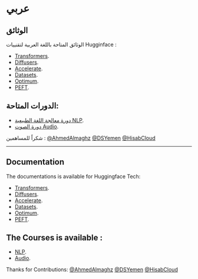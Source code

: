 
# عربي

## الوثائق

الوثائق المتاحة باللغة العربية لتقنييات Hugginface :
- [Transformers](https://github.com/DSYemen/HFDocs/tree/master/pages/Docs/Transformers/ar/index.md).
- [Diffusers](https://github.com/DSYemen/HFDocs/tree/master/pages/Docs/Diffusers/ar/index.md).
- [Accelerate](https://github.com/DSYemen/HFDocs/tree/master/pages/Docs/Accelerate/ar/index.md).
- [Datasets](https://github.com/DSYemen/HFDocs/tree/master/pages/Docs/Dataset/ar/index.mdx).
- [Optimum](https://github.com/DSYemen/HFDocs/tree/master/pages/Docs/Optimum/ar/index.mdx).
- [PEFT](https://github.com/DSYemen/HFDocs/tree/master/pages/Docs/PEFT/ar/index.md).

## الدورات المتاحة:
- [دورة معالجة اللغة الطبيعية NLP](https://github.com/DSYemen/HFDocs/tree/master/pages/Courses/NLP/ar/).
- [دورة الصوت Audio](https://github.com/DSYemen/HFDocs/tree/master/pages/Courses/Audio/ar/).

 شكراً للمساهمين : [@AhmedAlmaghz](https://github.com/AhmedAlmaghz) [@DSYemen](https://github.com/DSYemen) [@HisabCloud](https://github.com/HisabCloud)

---------------
## Documentation

The documentations is available for Huggingface Tech:
- [Transformers](https://github.com/DSYemen/HFDocs/tree/master/pages/Docs/Transformers/ar/index.md).
- [Diffusers](https://github.com/DSYemen/HFDocs/tree/master/pages/Docs/Diffusers/ar/index.md).
- [Accelerate](https://github.com/DSYemen/HFDocs/tree/master/pages/Docs/Accelerate/ar/index.md).
- [Datasets](https://github.com/DSYemen/HFDocs/tree/master/pages/Docs/Dataset/ar/index.mdx).
- [Optimum](https://github.com/DSYemen/HFDocs/tree/master/pages/Docs/Optimum/ar/index.mdx).
- [PEFT](https://github.com/DSYemen/HFDocs/tree/master/pages/Docs/PEFT/ar/index.md).

## The Courses is available :
- [NLP](https://github.com/DSYemen/HFDocs/tree/master/pages/Courses/NLP/ar/).
- [Audio](https://github.com/DSYemen/HFDocs/tree/master/pages/Courses/Audio/ar/).

Thanks for Contributions: [@AhmedAlmaghz](https://github.com/AhmedAlmaghz) [@DSYemen](https://github.com/DSYemen) [@HisabCloud](https://github.com/HisabCloud)